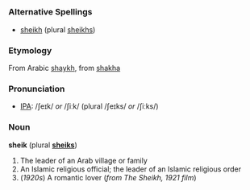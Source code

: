 =={{en}}==
===Alternative Spellings===
* [[sheikh]] (plural [[sheikhs]])

===Etymology===
From Arabic [[shaykh]], from [[shakha]]

===Pronunciation===
* [[Wiktionary:Pronunciation_key|IPA]]: /ʃeɪk/ ''or'' /ʃiːk/ (plural /ʃeɪks/ ''or'' /ʃiːks/)

===Noun===
'''sheik''' (plural '''[[sheiks]]''')
# The leader of an Arab village or family
# An Islamic religious official; the leader of an Islamic religious order
# (''1920s'') A romantic lover (''from The Sheikh, 1921 film'')